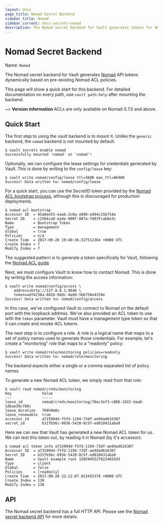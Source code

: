 ```yaml
---
layout: docs
page_title: Nomad Secret Backend
sidebar_title: Nomad
sidebar_current: docs-secrets-nomad
description: The Nomad secret backend for Vault generates tokens for Nomad dynamically.
---
```


# Nomad Secret Backend

Name: `Nomad`

The Nomad secret backend for Vault generates
[Nomad](https://www.nomadproject.io)
API tokens dynamically based on pre-existing Nomad ACL policies.

This page will show a quick start for this backend. For detailed documentation
on every path, use `vault path-help` after mounting the backend.

~> **Version information** ACLs are only available on Nomad 0.7.0 and above.

## Quick Start

The first step to using the vault backend is to mount it.
Unlike the `generic` backend, the `nomad` backend is not mounted by default.

```
$ vault secrets enable nomad
Successfully mounted 'nomad' at 'nomad'!
```

Optionally, we can configure the lease settings for credentials generated
by Vault. This is done by writing to the `config/lease` key:

```
$ vault write nomad/config/lease ttl=3600 max_ttl=86400
Success! Data written to: nomad/config/lease
```

For a quick start, you can use the SecretID token provided by the [Nomad ACL bootstrap
process](https://www.nomadproject.io/guides/acl.html#generate-the-initial-token), although this
is discouraged for production deployments. 

```
$ nomad acl bootstrap
Accessor ID  = 95a0ee55-eaa6-2c0a-a900-ed94c156754e
Secret ID    = c25b6ca0-ea4e-000f-807a-fd03fcab6e3c
Name         = Bootstrap Token
Type         = management
Global       = true
Policies     = n/a
Create Time  = 2017-09-20 19:40:36.527512364 +0000 UTC
Create Index = 7
Modify Index = 7
```
The suggested pattern is to generate a token specifically for Vault, following the 
[Nomad ACL guide](https://www.nomadproject.io/guides/acl.html)

Next, we must configure Vault to know how to contact Nomad.
This is done by writing the access information:

```
$ vault write nomad/config/access \
    address=http://127.0.0.1:4646 \
    token=adf4238a-882b-9ddc-4a9d-5b6758e4159e
Success! Data written to: nomad/config/access
```

In this case, we've configured Vault to connect to Nomad
on the default port with the loopback address. We've also provided
an ACL token to use with the `token` parameter. Vault must have a management
type token so that it can create and revoke ACL tokens.

The next step is to configure a role. A role is a logical name that maps
to a set of policy names used to generate those credentials. For example, let's create
a "monitoring" role that maps to a "readonly" policy:

```
$ vault write nomad/role/monitoring policies=readonly
Success! Data written to: nomad/role/monitoring
```

The backend expects either a single or a comma separated list of policy names.

To generate a new Nomad ACL token, we simply read from that role:

```
$ vault read nomad/creds/monitoring
Key              Value
---              -----
lease_id         nomad/creds/monitoring/78ec3ef3-c806-1022-4aa8-1dbae39c760c
lease_duration   768h0m0s
lease_renewable  true
accessor_id      a715994d-f5fd-1194-73df-ae9dad616307
secret_id        b31fb56c-0936-5428-8c5f-ed010431aba9
```

Here we can see that Vault has generated a new Nomad ACL token for us.
We can test this token out, by reading it in Nomad (by it's accessor):

```
$ nomad acl token info a715994d-f5fd-1194-73df-ae9dad616307
Accessor ID  = a715994d-f5fd-1194-73df-ae9dad616307
Secret ID    = b31fb56c-0936-5428-8c5f-ed010431aba9
Name         = Vault example root 1505945527022465593
Type         = client
Global       = false
Policies     = [readonly]
Create Time  = 2017-09-20 22:12:07.023455379 +0000 UTC
Create Index = 138
Modify Index = 138
```

## API

The Nomad secret backend has a full HTTP API. Please see the
[Nomad secret backend API](/api/secret/nomad/index.html) for more
details.
